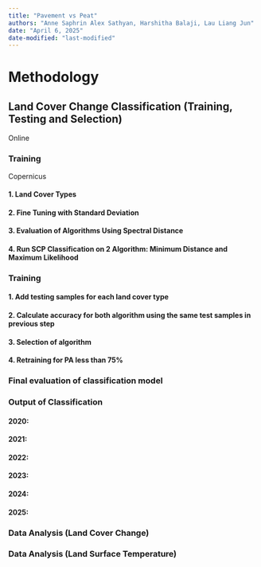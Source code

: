 ```yaml
---
title: "Pavement vs Peat"
authors: "Anne Saphrin Alex Sathyan, Harshitha Balaji, Lau Liang Jun"
date: "April 6, 2025"
date-modified: "last-modified"
---
```

# Methodology

## Land Cover Change Classification (Training, Testing and Selection)

Online

### Training

Copernicus

#### 1. Land Cover Types

#### 2. Fine Tuning with Standard Deviation

#### 3. Evaluation of Algorithms Using Spectral Distance

#### 4. Run SCP Classification on 2 Algorithm: Minimum Distance and Maximum Likelihood

### Training

#### 1. Add testing samples for each land cover type

#### 2. Calculate accuracy for both algorithm using the same test samples in previous step

#### 3. Selection of algorithm

#### 4. Retraining for PA less than 75%

### Final evaluation of classification model

### Output of Classification

#### 2020:
#### 2021:
#### 2022:
#### 2023:
#### 2024:
#### 2025:

### Data Analysis (Land Cover Change)

### Data Analysis (Land Surface Temperature)

